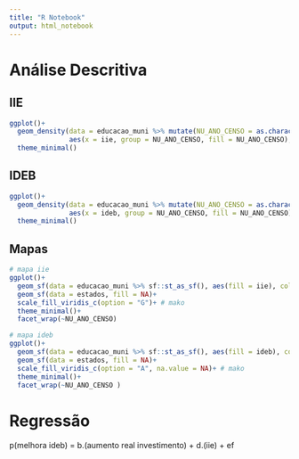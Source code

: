 ---
title: "R Notebook"
output: html_notebook
---
# Análise Descritiva

## IIE

```{r}
ggplot()+
  geom_density(data = educacao_muni %>% mutate(NU_ANO_CENSO = as.character(NU_ANO_CENSO)),
               aes(x = iie, group = NU_ANO_CENSO, fill = NU_ANO_CENSO), alpha = 0.5)+
  theme_minimal()
```

## IDEB

```{r}
ggplot()+
  geom_density(data = educacao_muni %>% mutate(NU_ANO_CENSO = as.character(NU_ANO_CENSO)),
               aes(x = ideb, group = NU_ANO_CENSO, fill = NU_ANO_CENSO), alpha = 0.5)+
  theme_minimal()
```

## Mapas

```{r}
# mapa iie
ggplot()+
  geom_sf(data = educacao_muni %>% sf::st_as_sf(), aes(fill = iie), colour = NA)+
  geom_sf(data = estados, fill = NA)+
  scale_fill_viridis_c(option = "G")+ # mako 
  theme_minimal()+
  facet_wrap(~NU_ANO_CENSO)
```

```{r}
# mapa ideb
ggplot()+
  geom_sf(data = educacao_muni %>% sf::st_as_sf(), aes(fill = ideb), colour = NA)+
  geom_sf(data = estados, fill = NA)+
  scale_fill_viridis_c(option = "A", na.value = NA)+ # mako 
  theme_minimal()+ 
  facet_wrap(~NU_ANO_CENSO )
```

# Regressão 

p(melhora ideb) = b.(aumento real investimento) + d.(iie) + ef

```{r}

```

